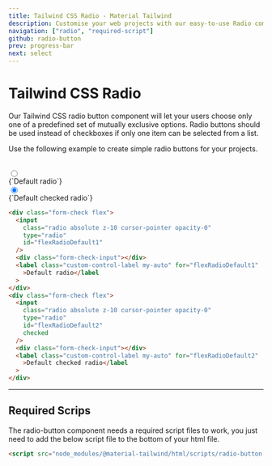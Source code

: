 ```yaml
---
title: Tailwind CSS Radio - Material Tailwind
description: Customise your web projects with our easy-to-use Radio component for Tailwind CSS using Material Design guidelines.
navigation: ["radio", "required-script"]
github: radio-button
prev: progress-bar
next: select
---
```


# Tailwind CSS Radio

Our Tailwind CSS radio button component will let your users choose only one of a predefined set of mutually exclusive options. Radio buttons should be used instead of checkboxes if only one item can be selected from a list.

Use the following example to create simple radio buttons for your projects.

<br />

<ComponentDemo id="radio">
  <div className="text-left">
    <div className="form-check mb-4 flex">
      <input
        name="inputName"
        className="radio absolute z-10 cursor-pointer opacity-0"
        type="radio"
        id="flexRadioDefault1"
      />
      <div className="form-check-input"></div>
      <label
        className="custom-control-label my-auto cursor-pointer"
        for="flexRadioDefault1"
      >
        {`Default radio`}
      </label>
    </div>
    <div className="form-check flex">
      <input
        name="inputName"
        className="radio absolute z-10 cursor-pointer opacity-0"
        type="radio"
        id="flexRadioDefault2"
        checked
      />
      <div className="form-check-input"></div>
      <label
        className="custom-control-label my-auto cursor-pointer"
        for="flexRadioDefault2"
      >
        {`Default checked radio`}
      </label>
    </div>
  </div>
</ComponentDemo>

```html showLineNumbers
<div class="form-check flex">
  <input
    class="radio absolute z-10 cursor-pointer opacity-0"
    type="radio"
    id="flexRadioDefault1"
  />
  <div class="form-check-input"></div>
  <label class="custom-control-label my-auto" for="flexRadioDefault1"
    >Default radio</label
  >
</div>
<div class="form-check flex">
  <input
    class="radio absolute z-10 cursor-pointer opacity-0"
    type="radio"
    id="flexRadioDefault2"
    checked
  />
  <div class="form-check-input"></div>
  <label class="custom-control-label my-auto" for="flexRadioDefault2"
    >Default checked radio</label
  >
</div>
```

---

## Required Scrips

<span id="required-script" className="scroll-mt-56" />

The radio-button component needs a required script files to work, you just need to add the below script file to the bottom of your html file.

```html showLineNumbers
<script src="node_modules/@material-tailwind/html/scripts/radio-button.js"></script>
```

